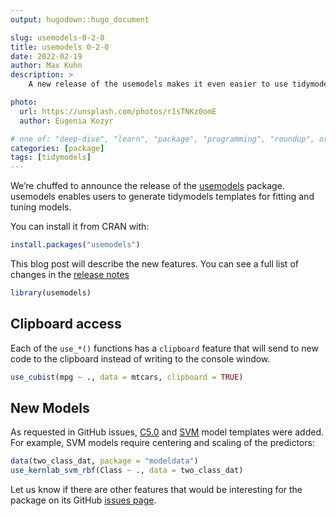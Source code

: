 ```yaml
---
output: hugodown::hugo_document

slug: usemodels-0-2-0
title: usemodels 0-2-0
date: 2022-02-19
author: Max Kuhn
description: >
    A new release of the usemodels makes it even easier to use tidymodels.

photo:
  url: https://unsplash.com/photos/r1sTNKz0omE
  author: Eugenia Kozyr

# one of: "deep-dive", "learn", "package", "programming", "roundup", or "other"
categories: [package] 
tags: [tidymodels]
---
```


<!--
TODO:
* [ ] Look over / edit the post's title in the yaml
* [ ] Edit (or delete) the description; note this appears in the Twitter card
* [ ] Pick category and tags (see existing with `hugodown::tidy_show_meta()`)
* [ ] Find photo & update yaml metadata
* [ ] Create `thumbnail-sq.jpg`; height and width should be equal
* [ ] Create `thumbnail-wd.jpg`; width should be >5x height
* [ ] `hugodown::use_tidy_thumbnails()`
* [ ] Add intro sentence, e.g. the standard tagline for the package
* [ ] `usethis::use_tidy_thanks()`
-->

We're chuffed to announce the release of the  [usemodels](https://usemodels.tidymodels.org/) package. usemodels enables users to generate tidymodels templates for fitting and tuning models. 

You can install it from CRAN with:

```r
install.packages("usemodels")
```

This blog post will describe the new features. You can see a full list of changes in the [release notes](https://usemodels.tidymodels.org/news/index.html)

```r
library(usemodels)
```

## Clipboard access

Each of the `use_*()` functions has a `clipboard` feature that will send to new code to the clipboard instead of writing to the console window. 

```r
use_cubist(mpg ~ ., data = mtcars, clipboard = TRUE)
```

## New Models

As requested in GitHub issues, [C5.0](https://www.rulequest.com/see5-unix.html) and [SVM](https://en.wikipedia.org/wiki/Support-vector_machine) model templates were added. For example, SVM models require centering and scaling of the predictors: 

```r
data(two_class_dat, package = "modeldata")
use_kernlab_svm_rbf(Class ~ ., data = two_class_dat)
```

Let us know if there are other features that would be interesting for the package on its GitHub [issues page](https://github.com/tidymodels/usemodels/issues).

